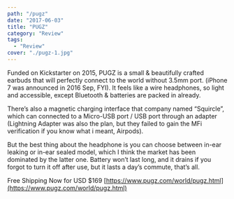 ```yaml
---
path: "/pugz"
date: "2017-06-03"
title: "PUGZ"
category: "Review"
tags: 
  - "Review"
cover: "./pugz-1.jpg"
---
```


Funded on Kickstarter on 2015, PUGZ is a small & beautifully crafted earbuds that will perfectly connect to the world without 3.5mm port. (iPhone 7 was announced in 2016 Sep, FYI). It feels like a wire headphones, so light and accessible, except Bluetooth & batteries are packed in already.

There’s also a magnetic charging interface that company named “Squircle”, which can connected to a Micro-USB port / USB port through an adapter (Lightning Adapter was also the plan, but they failed to gain the MFi verification if you know what i meant, Airpods). 

But the best thing about the headphone is you can choose between in-ear leaking or in-ear sealed model, which I think the market has been dominated by the latter one. Battery won’t last long, and it drains if you forgot to turn it off after use, but it lasts a day’s commute, that’s all.   

Free Shipping Now for USD $169 [https://www.pugz.com/world/pugz.html](https://www.pugz.com/world/pugz.html)